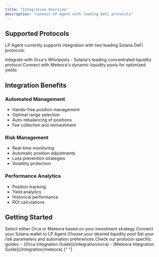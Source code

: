 ```yaml
---
title: "Integration Overview"
description: "Connect LP Agent with leading DeFi protocols"
---
```


## Supported Protocols

LP Agent currently supports integration with two leading Solana DeFi protocols:

<CardGroup cols={2}>
  <Card title="Orca" icon="whale" href="/integration/orca">
    Integrate with Orca's Whirlpools - Solana's leading concentrated liquidity
    protocol
  </Card>
  <Card title="Meteora" icon="meteor" href="/integration/meteora">
    Connect with Meteora's dynamic liquidity pools for optimized yields
  </Card>
</CardGroup>

## Integration Benefits

### Automated Management

- Hands-free position management
- Optimal range selection
- Auto-rebalancing of positions
- Fee collection and reinvestment

### Risk Management

- Real-time monitoring
- Automatic position adjustments
- Loss prevention strategies
- Volatility protection

### Performance Analytics

- Position tracking
- Yield analytics
- Historical performance
- ROI calculations

## Getting Started

<Steps>
  <Step title="Choose Protocol">
    Select either Orca or Meteora based on your investment strategy
  </Step>
  <Step title="Connect Wallet">Connect your Solana wallet to LP Agent</Step>
  <Step title="Select Pool">Choose your desired liquidity pool</Step>
  <Step title="Configure Strategy">
    Set your risk parameters and automation preferences
  </Step>
</Steps>

<Card title="Need detailed instructions?" icon="book-open">
  Check our protocol-specific guides: - [Orca Integration
  Guide](/integration/orca) - [Meteora Integration Guide](/integration/meteora)
</Card>{" "}
